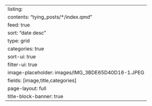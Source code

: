 ---
listing:
  contents: "tying_posts/*/index.qmd"
  feed: true
  sort: "date desc"
  type: grid
  categories: true
  sort-ui: true
  filter-ui: true
  image-placeholder: images/IMG_3BDE65D40D16-1.JPEG
  fields: [image,title,categories]
page-layout: full
title-block-banner: true
---